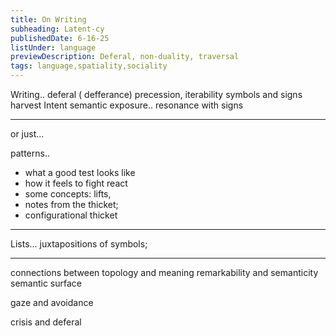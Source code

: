 ```yaml
---
title: On Writing
subheading: Latent-cy
publishedDate: 6-16-25
listUnder: language
previewDescription: Deferal, non-duality, traversal
tags: language,spatiality,sociality
---
```


Writing..
deferal ( defferance)
precession, iterability
symbols and signs
harvest
Intent
semantic exposure.. resonance with signs

_____

or just...

patterns..
- what a good test looks like
- how it feels to fight react
- some concepts: lifts, 
- notes from the thicket; 
- configurational thicket

___
Lists... 
juxtapositions of symbols;

____
connections between topology and meaning
remarkability and semanticity
semantic surface

gaze and avoidance

crisis and deferal
